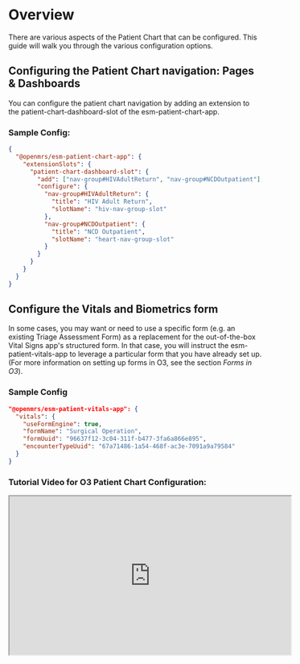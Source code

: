 # Overview

There are various aspects of the Patient Chart that can be configured. This guide will walk you through the various configuration options.

## Configuring the Patient Chart navigation: Pages & Dashboards

You can configure the patient chart navigation by adding an extension to the patient-chart-dashboard-slot of the esm-patient-chart-app.

### Sample Config:

```json
{
  "@openmrs/esm-patient-chart-app": {
    "extensionSlots": {
      "patient-chart-dashboard-slot": {
        "add": ["nav-group#HIVAdultReturn", "nav-group#NCDOutpatient"],
        "configure": {
          "nav-group#HIVAdultReturn": {
            "title": "HIV Adult Return",
            "slotName": "hiv-nav-group-slot"
          },
          "nav-group#NCDOutpatient": {
            "title": "NCD Outpatient",
            "slotName": "heart-nav-group-slot"
          }
        }
      }
    }
  }
}
```

## Configure the Vitals and Biometrics form

In some cases, you may want or need to use a specific form (e.g. an existing Triage Assessment Form) as a replacement for the out-of-the-box Vital Signs app's structured form. In that case, you will instruct the esm-patient-vitals-app to leverage a particular form that you have already set up. (For more information on setting up forms in O3, see the section _Forms in O3_).

### Sample Config

```json
"@openmrs/esm-patient-vitals-app": {
  "vitals": {
    "useFormEngine": true,
    "formName": "Surgical Operation",
    "formUuid": "96637f12-3c04-311f-b477-3fa6a866e895",
    "encounterTypeUuid": "67a71486-1a54-468f-ac3e-7091a9a79584"
  }
}
```

### Tutorial Video for O3 Patient Chart Configuration:

<iframe
  width="560"
  height="315"
  src="https://www.youtube.com/embed/57nRWhJdf1E"
  title="YouTube video player"
  allow="accelerometer; autoplay; clipboard-write; encrypted-media; gyroscope; picture-in-picture; web-share"
  allowFullScreen
/>

## Configuring your first app using the Obs-by-encounter widget

This can be achieved by adding an extension to the patient-chart-allergies-dashboard-slot of the esm-patient-chart-app.

Note: The "color" comes in for the chart visual. The color code you choose dictates the color of the data line in the chart.

### Sample Config

```json
{
  "@openmrs/esm-patient-chart-app": {
    "extensionSlots": {
      "patient-chart-allergies-dashboard-slot": {
        "add": ["obs-by-encounter-widget#hiv", "obs-by-encounter-widget#diabetes"],
        "configure": {
          "obs-by-encounter-widget#hiv": {
            "title": "HIV Widget",
            "resultName": "HIV",
            "data": [
              {
                "concept": "1132AAAAAAAAAAAAAAAAAAAAAAAAAAAAA",
                "label": "sodium",
                "color": "green"
              },
              {
                "concept": "856AAAAAAAAAAAAAAAAAAAAAAAAAAAAA",
                "label": "Viral load",
                "color": "red"
              }
            ],
            "table": {
              "pageSize": 5
            }
          }
        }
      }
    }
  }
}
```

### Video Tutorial: Add the Template "obs-by-encounter" Widget

<iframe
  width="560"
  height="315"
  src="https://www.youtube.com/embed/Nv-9hrRC758"
  title="YouTube video player"
  allow="accelerometer; autoplay; clipboard-write; encrypted-media; gyroscope; picture-in-picture; web-share"
  allowFullScreen
/>

_Note: Have you developed a configurable extension? Please consider making a similar video to showcase how to do the configuration, and share your video on our [Talk Forum](https://talk.openmrs.org/)! This will create a library of widgets for us to showcase._
